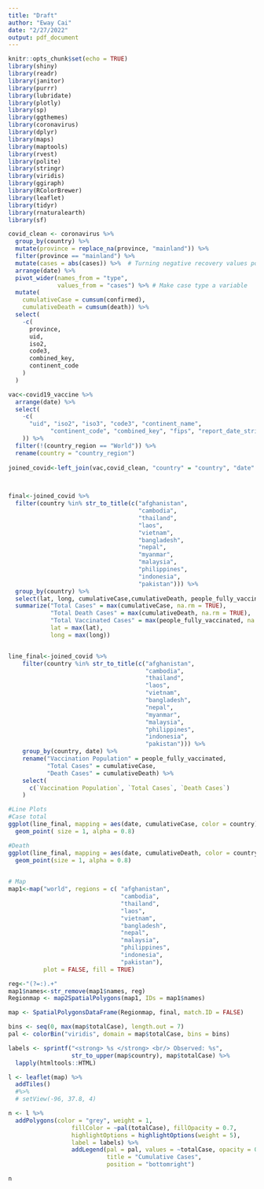 ```yaml
---
title: "Draft"
author: "Eway Cai"
date: "2/27/2022"
output: pdf_document
---
```


```r
knitr::opts_chunk$set(echo = TRUE)
library(shiny)
library(readr)
library(janitor)
library(purrr)
library(lubridate)
library(plotly)
library(sp)
library(ggthemes)
library(coronavirus)
library(dplyr)
library(maps)
library(maptools)
library(rvest)
library(polite)
library(stringr)
library(viridis)
library(ggiraph)
library(RColorBrewer)
library(leaflet)
library(tidyr)
library(rnaturalearth)
library(sf)
```

```r
covid_clean <- coronavirus %>%
  group_by(country) %>%
  mutate(province = replace_na(province, "mainland")) %>%
  filter(province == "mainland") %>%
  mutate(cases = abs(cases)) %>%  # Turning negative recovery values positive so we can subtract
  arrange(date) %>%
  pivot_wider(names_from = "type",
              values_from = "cases") %>% # Make case type a variable
  mutate(
    cumulativeCase = cumsum(confirmed),
    cumulativeDeath = cumsum(death)) %>% 
  select(
    -c(
      province,
      uid,
      iso2,
      code3,
      combined_key,
      continent_code
    )
  )

vac<-covid19_vaccine %>% 
  arrange(date) %>% 
  select(
    -c(
      "uid", "iso2", "iso3", "code3", "continent_name", 
            "continent_code", "combined_key", "fips", "report_date_string"
    )) %>% 
  filter(!(country_region == "World")) %>% 
  rename(country = "country_region")
      
joined_covid<-left_join(vac,covid_clean, "country" = "country", "date" = "date")


  
final<-joined_covid %>% 
  filter(country %in% str_to_title(c("afghanistan", 
                                     "cambodia", 
                                     "thailand", 
                                     "laos", 
                                     "vietnam", 
                                     "bangladesh", 
                                     "nepal",
                                     "myanmar", 
                                     "malaysia", 
                                     "philippines", 
                                     "indonesia", 
                                     "pakistan"))) %>% 
  group_by(country) %>% 
  select(lat, long, cumulativeCase,cumulativeDeath, people_fully_vaccinated) %>% 
  summarize("Total Cases" = max(cumulativeCase, na.rm = TRUE),
            "Total Death Cases" = max(cumulativeDeath, na.rm = TRUE),
            "Total Vaccinated Cases" = max(people_fully_vaccinated, na.rm = TRUE), 
            lat = max(lat), 
            long = max(long))


line_final<-joined_covid %>% 
    filter(country %in% str_to_title(c("afghanistan", 
                                       "cambodia", 
                                       "thailand", 
                                       "laos", 
                                       "vietnam", 
                                       "bangladesh", 
                                       "nepal",
                                       "myanmar", 
                                       "malaysia", 
                                       "philippines", 
                                       "indonesia", 
                                       "pakistan"))) %>% 
    group_by(country, date) %>% 
    rename("Vaccination Population" = people_fully_vaccinated,
           "Total Cases" = cumulativeCase,
           "Death Cases" = cumulativeDeath) %>% 
    select(
      c(`Vaccination Population`, `Total Cases`, `Death Cases`)
    )
```


```r
#Line Plots
#Case total
ggplot(line_final, mapping = aes(date, cumulativeCase, color = country)) +
  geom_point( size = 1, alpha = 0.8) 

#Death
ggplot(line_final, mapping = aes(date, cumulativeDeath, color = country)) +
  geom_point(size = 1, alpha = 0.8)
 
```



```r
# Map
map1<-map("world", regions = c( "afghanistan",
                                "cambodia", 
                                "thailand", 
                                "laos", 
                                "vietnam", 
                                "bangladesh", 
                                "nepal",
                                "malaysia", 
                                "philippines", 
                                "indonesia", 
                                "pakistan"), 
          plot = FALSE, fill = TRUE)

reg<-"(?=:).+"
map1$names<-str_remove(map1$names, reg)
Regionmap <- map2SpatialPolygons(map1, IDs = map1$names)

map <- SpatialPolygonsDataFrame(Regionmap, final, match.ID = FALSE)

bins <- seq(0, max(map$totalCase), length.out = 7)
pal <- colorBin("viridis", domain = map$totalCase, bins = bins)

labels <- sprintf("<strong> %s </strong> <br/> Observed: %s", 
                  str_to_upper(map$country), map$totalCase) %>%
  lapply(htmltools::HTML)

l <- leaflet(map) %>% 
  addTiles() 
  #%>% 
  # setView(-96, 37.8, 4) 

n <- l %>% 
  addPolygons(color = "grey", weight = 1,
                  fillColor = ~pal(totalCase), fillOpacity = 0.7,
                  highlightOptions = highlightOptions(weight = 5),
                  label = labels) %>%
                  addLegend(pal = pal, values = ~totalCase, opacity = 0.5, 
                            title = "Cumulative Cases", 
                            position = "bottomright")

n
```

